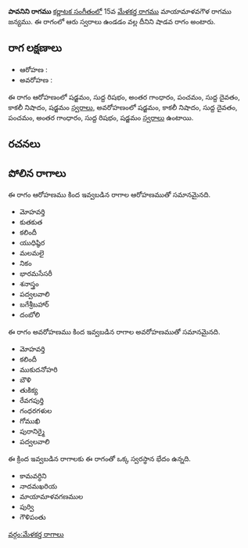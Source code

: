 {{Infobox ragam
	| name          	= పావనిని
	| synonym	    	= 
	| mela          	= 
	| chakra        	= 
	| janaka        	= 
	| type          	= శాడవ
	| arohanam      	= {{svaraC|S|R1|G3|P|D1|N3|S'}} 
	| avarohanam    	= {{svaraC|S'|N3|D1|P|G3|R1|S}}
	| jeeva         	=
	| chhaya        	=
	| nyasa         	=
	| vishesha      	= 
	| equivalent  		= 
}}
{{కర్ణాటక సంగీత రాగాలు}}
'''పావనిని రాగము''' [[కర్ణాటక సంగీతం]]లో 15వ [[మేళకర్త రాగము]] మాయామాళవగౌళ రాగము జన్యము.  ఈ రాగంలో ఆరు స్వరాలు ఉండడం వల్ల దీనిని షాడవ రాగం అంటారు.


==రాగ లక్షణాలు==


* ఆరోహణ : {{svaraC|S|R1|G3|P|D1|N3|S'}} 
* అవరోహణ : {{svaraC|S'|N3|D1|P|G3|R1|S}}

ఈ రాగం ఆరోహణంలో షడ్జమం, సుద్ద రిషభం, అంతర గాంధారం, పంచమం, సుద్ద దైవతం, కాకలీ నిషాదం, షడ్జమం [[స్వరాలు]], అవరోహణంలో షడ్జమం, కాకలీ నిషాదం, సుద్ద దైవతం, పంచమం, అంతర గాంధారం, సుద్ద రిషభం, షడ్జమం [[స్వరాలు]] ఉంటాయి.

==రచనలు==



==పోలిన రాగాలు==
ఈ రాగం ఆరోహణము కింద ఇవ్వబడిన రాగాల ఆరోహణముతో సమానమైనది.
* మోహవర్తి
* కుతకుత
* కలిందీ
* యుధిష్ఠిర
* మలమలై
* నికం
* భారమసేసరీ
* శనాస్త్రం
* పద్వలవాలి
* బగేశ్రీబహార్
* దంబోలి

ఈ రాగం అవరోహణము కింద ఇవ్వబడిన రాగాల అవరోహణముతో సమానమైనది.
* మోహవర్తి
* కలిందీ
* ముకుదనోహరి
* బౌళి
* తుకిక్య
* రేవగపుర్తి
* గంధరగళుల
* గోముఖి
* పురానిర్మై
* పద్వలవాలి

ఈ క్రింద ఇవ్వబడిన రాగాలకు ఈ రాగంతో ఒక్క స్వరస్థాన భేదం ఉన్నది.
* కామవర్ధిని
* నాదమఖరియ
* మాయామాళవగణముల
* పుర్వి
* గౌళిపంతు



[[వర్గం:మేళకర్త రాగాలు]]